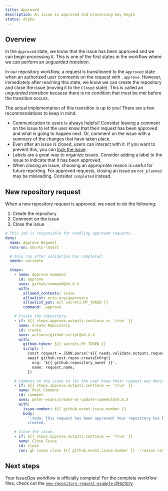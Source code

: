 ```yaml
---
title: Approved
description: An issue is approved and processing may begin
status: Alpha
---
```



## Overview

In the `Approved` state, we know that the issue has been approved and we can
begin processing it. This is one of the first states in the workflow where we
can perform an _unguarded transition_.

In our repository workflow, a request is transitioned to the `Approved` state
when an authorized user comments on the request with `.approve`. However,
immediately after reaching this state, we know we can create the repository and
close the issue (moving it to the `Closed` state). This is called an _unguarded
transition_ because there is no condition that must be met before the transition
occurs.

The actual implementation of this transition is up to you! There are a few
recommendations to keep in mind:

- Communication to users is always helpful! Consider leaving a comment on the
  issue to let the user know that their request has been approved and what is
  going to happen next. Or, comment on the issue with a summary of the changes
  that have taken place.
- Even after an issue is closed, users can interact with it. If you want to
  prevent this, you can
  [lock the issue](https://docs.github.com/en/communities/moderating-comments-and-conversations/locking-conversations).
- Labels are a great way to organize issues. Consider adding a label to the
  issue to indicate that it has been approved.
- When closing an issue, choosing an appropriate reason is useful for future
  reporting. For approved requests, closing an issue as `not_planned` may be
  misleading. Consider `completed` instead.

## New repository request

When a new repository request is approved, we need to do the following:

1. Create the repository
1. Comment on the issue
1. Close the issue

```yaml
# This job is responsible for handling approved requests.
deny:
  name: Approve Request
  runs-on: ubuntu-latest

  # Only run after validation has completed.
  needs: validate

  steps:
    - name: Approve Command
      id: approve
      uses: github/command@vX.X.X
      with:
        allowed_contexts: issue
        allowlist: octo-org/approvers
        allowlist_pat: ${{ secrets.MY_TOKEN }}
        command: .approve

    # Create the repository.
    - if: ${{ steps.approve.outputs.continue == 'true' }}
      name: Create Repository
      id: create
      uses: actions/github-script@vX.X.X
      with:
        github-token: ${{ secrets.MY_TOKEN }}
        script: |
          const request = JSON.parse('${{ needs.validate.outputs.request }}')
          await github.rest.repos.createInOrg({
            org: '${{ github.repository_owner }}',
            name: request.name,
          })

    # Comment on the issue to let the user know their request was denied.
    - if: ${{ steps.approve.outputs.continue == 'true' }}
      name: Post Comment
      id: comment
      uses: peter-evans/create-or-update-comment@vX.X.X
      with:
        issue-number: ${{ github.event.issue.number }}
        body:
          ':tada: This request has been approved! Your repository has been
          created.'

    # Close the issue.
    - if: ${{ steps.approve.outputs.continue == 'true' }}
      name: Close Issue
      id: close
      run: gh issue close ${{ github.event.issue.number }} --reason completed
```

## Next steps

Your IssueOps workflow is officially complete! For the complete workflow files,
check out the
[`new-repository-request-example` directory](https://github.com/issue-ops/docs/tree/main/new-repository-request-example).
